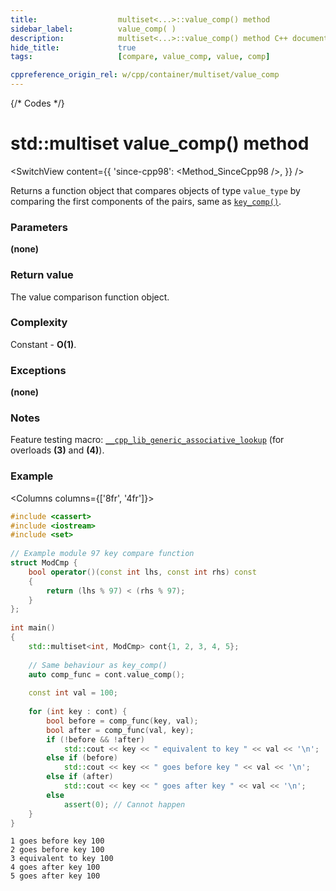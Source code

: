 ```yaml
---
title:					multiset<...>::value_comp() method
sidebar_label:			value_comp( )
description:			multiset<...>::value_comp() method C++ documentation
hide_title:				true
tags:					[compare, value_comp, value, comp]

cppreference_origin_rel: w/cpp/container/multiset/value_comp
---
```



{/* Codes */}



# std::multiset value_comp() method

<SwitchView content={{
	'since-cpp98': <Method_SinceCpp98 />,
}} />

Returns a function object that compares objects of type `value_type` by comparing the first components of the pairs, same as [`key_comp()`](/docs/std/containers/sets/multiset/key_comp).

### Parameters

**(none)**

### Return value

The value comparison function object.

### Complexity

Constant - **O(1)**.

### Exceptions

**(none)**

### Notes

Feature testing macro: [`__cpp_lib_generic_associative_lookup`](#) (for overloads **(3)** and **(4)**).

### Example

<Columns columns={['8fr', '4fr']}>
<div>

```cpp title='Main.cpp' showLineNumbers
#include <cassert>
#include <iostream>
#include <set>
 
// Example module 97 key compare function
struct ModCmp {
    bool operator()(const int lhs, const int rhs) const
    {
        return (lhs % 97) < (rhs % 97);
    }
};
 
int main()
{
    std::multiset<int, ModCmp> cont{1, 2, 3, 4, 5};
 
    // Same behaviour as key_comp()
    auto comp_func = cont.value_comp();
 
    const int val = 100;
 
    for (int key : cont) {
        bool before = comp_func(key, val);
        bool after = comp_func(val, key);
        if (!before && !after)
            std::cout << key << " equivalent to key " << val << '\n';
        else if (before)
            std::cout << key << " goes before key " << val << '\n';
        else if (after)
            std::cout << key << " goes after key " << val << '\n';
        else
            assert(0); // Cannot happen
    }
}
```

</div>
<div>

```plaintext title="Possible output"
1 goes before key 100
2 goes before key 100
3 equivalent to key 100
4 goes after key 100
5 goes after key 100
```

</div>
</Columns>
